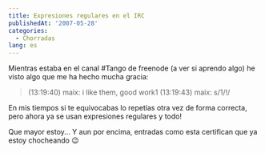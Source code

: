 ```yaml
---
title: Expresiones regulares en el IRC
publishedAt: '2007-05-28'
categories:
  - Chorradas
lang: es
---
```


Mientras estaba en el canal #Tango de freenode (a ver si aprendo algo) he visto algo que me ha hecho mucha gracia:

> (13:19:40) maix: i like them, good work1 (13:19:43) maix: s/1/!/

En mis tiempos si te equivocabas lo repetías otra vez de forma correcta, pero ahora ya se usan expresiones regulares y todo!

Que mayor estoy... Y aun por encima, entradas como esta certifican que ya estoy chocheando 😉
